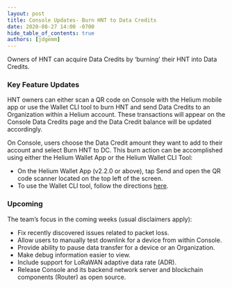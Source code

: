 ```yaml
---
layout: post
title: Console Updates- Burn HNT to Data Credits
date: 2020-08-27 14:00 -0700
hide_table_of_contents: true
authors: [jdgemm]
---
```


Owners of HNT can acquire Data Credits by ‘burning' their HNT into Data Credits.

<!--truncate-->

### Key Feature Updates

HNT owners can either scan a QR code on Console with the Helium mobile app or use the Wallet CLI
tool to burn HNT and send Data Credits to an Organization within a Helium account. These
transactions will appear on the Console Data Credits page and the Data Credit balance will be
updated accordingly.

On Console, users choose the Data Credit amount they want to add to their account and select Burn
HNT to DC. This burn action can be accomplished using either the Helium Wallet App or the Helium Wallet CLI
Tool:

- On the Helium Wallet App (v2.2.0 or above), tap Send and open the QR code scanner located on the top left
  of the screen.
- To use the Wallet CLI tool, follow the directions
  [here](https://developer.helium.com/blockchain/blockchain-cli#burn).

### Upcoming

The team’s focus in the coming weeks (usual disclaimers apply):

- Fix recently discovered issues related to packet loss.
- Allow users to manually test downlink for a device from within Console.
- Provide ability to pause data transfer for a device or an Organization.
- Make debug information easier to view.
- Include support for LoRaWAN adaptive data rate (ADR).
- Release Console and its backend network server and blockchain components (Router) as open source.
